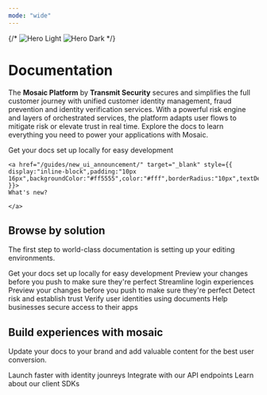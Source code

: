 ```yaml
---
mode: "wide"
---
```


{/* 
<img
className="block dark:hidden"
src="/images/hero-light.png"
alt="Hero Light"
/>
<img
className="hidden dark:block"
src="/images/hero-dark.png"
alt="Hero Dark"
/>
*/}

# Documentation

The **Mosaic Platform** by **Transmit Security** secures and simplifies the full customer journey with unified customer identity management, fraud prevention and identity verification services. With a powerful risk engine and layers of orchestrated services, the platform adapts user flows to mitigate risk or elevate trust in real time. Explore the docs to learn everything you need to power your applications with Mosaic.

<CardGroup cols={1}>
  <Card title="New navigation in Admin Portal" icon="pen-to-square" href="/guides/new_ui_announcement">
    Get your docs set up locally for easy development

    <a href="/guides/new_ui_announcement/" target="_blank" style={{ display:"inline-block",padding:"10px 16px",backgroundColor:"#ff5555",color:"#fff",borderRadius:"10px",textDecoration:"none",marginLeft:"10px",marginTop:"10px" }}>
    What's new?

    </a>
  </Card>
</CardGroup>

## Browse by solution

The first step to world-class documentation is setting up your editing environments.

<CardGroup cols={2}>
  <Card title="B2C Identity" icon="/images/b2c_icon.svg">
    Get your docs set up locally for easy development
  </Card>
  <Card title="Preview Changes" icon="/images/preview_icon.svg" href="https://mintlify.com/docs/development">
    Preview your changes before you push to make sure they're perfect
  </Card>
  <Card title="SSO and Federation" icon="/images/b2c_icon.svg">
    Streamline login experiences
  </Card>
  <Card title="Preview Changes" icon="/images/preview_icon.svg" href="https://mintlify.com/docs/development">
    Preview your changes before you push to make sure they're perfect
  </Card>
  <Card title="Fraud Prevention" icon="/images/b2c_icon.svg">
    Detect risk and establish trust
  </Card>
  <Card title="Identity Verification" icon="/images/b2c_icon.svg">
    Verify user identities using documents
  </Card>
  <Card title="B2B Identity" icon="/images/b2c_icon.svg">
    Help businesses secure access to their apps
  </Card>
</CardGroup>

## Build experiences with mosaic

Update your docs to your brand and add valuable content for the best user conversion.

<CardGroup cols={3}>
  <Card title="Journeys" icon="palette" href="https://mintlify.com/docs/settings/global">
    Launch faster with identity jounreys
  </Card>
  <Card title="Reference APIs" icon="code" href="https://mintlify.com/docs/api-playground/openapi">
    Integrate with our API endpoints
  </Card>
  <Card title="SDKs" icon="screwdriver-wrench" href="https://mintlify.com/docs/content/components/accordions">
    Learn about our client SDKs
  </Card>
</CardGroup>